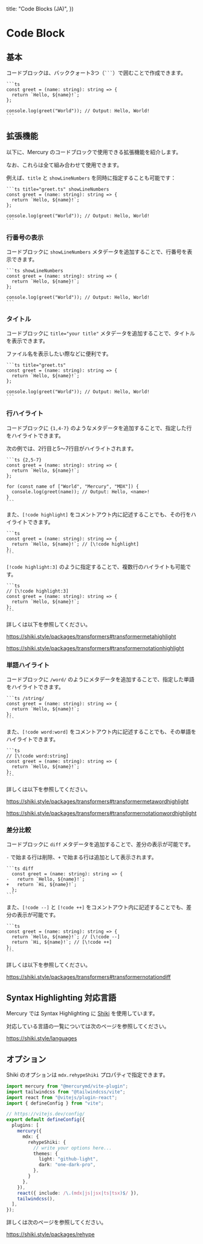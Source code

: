 
  title: "Code Blocks (JA)",
})

# Code Block

## 基本

コードブロックは、バッククォート3つ（```` ``` ````）で囲むことで作成できます。

````mdx
```ts
const greet = (name: string): string => {
  return `Hello, ${name}!`;
};

console.log(greet("World")); // Output: Hello, World!
```
````

## 拡張機能

以下に、Mercury のコードブロックで使用できる拡張機能を紹介します。

なお、これらは全て組み合わせて使用できます。

例えば、`title` と `showLineNumbers` を同時に指定することも可能です：

````mdx
```ts title="greet.ts" showLineNumbers
const greet = (name: string): string => {
  return `Hello, ${name}!`;
};

console.log(greet("World")); // Output: Hello, World!
```
````

### 行番号の表示

コードブロックに `showLineNumbers` メタデータを追加することで、行番号を表示できます。

````mdx
```ts showLineNumbers
const greet = (name: string): string => {
  return `Hello, ${name}!`;
};

console.log(greet("World")); // Output: Hello, World!
```
````

### タイトル

コードブロックに `title="your title"` メタデータを追加することで、タイトルを表示できます。

ファイル名を表示したい際などに便利です。

````mdx
```ts title="greet.ts"
const greet = (name: string): string => {
  return `Hello, ${name}!`;
};

console.log(greet("World")); // Output: Hello, World!
```
````

### 行ハイライト

コードブロックに `{1,4-7}` のようなメタデータを追加することで、指定した行をハイライトできます。

次の例では、2行目と5〜7行目がハイライトされます。

````mdx
```ts {2,5-7}
const greet = (name: string): string => {
  return `Hello, ${name}!`;
};

for (const name of ["World", "Mercury", "MDX"]) {
  console.log(greet(name)); // Output: Hello, <name>!
}
```
````

また、`[!code highlight]` をコメントアウト内に記述することでも、その行をハイライトできます。

````mdx
```ts
const greet = (name: string): string => {
  return `Hello, ${name}!`; // [\!code highlight]
};
```
````

`[!code highlight:3]` のように指定することで、複数行のハイライトも可能です。

````mdx
```ts
// [\!code highlight:3]
const greet = (name: string): string => {
  return `Hello, ${name}!`;
};
```
````

詳しくは以下を参照してください。

https://shiki.style/packages/transformers#transformermetahighlight

https://shiki.style/packages/transformers#transformernotationhighlight

### 単語ハイライト

コードブロックに `/word/` のようにメタデータを追加することで、指定した単語をハイライトできます。

````mdx
```ts /string/
const greet = (name: string): string => {
  return `Hello, ${name}!`;
};
```
````

また、`[!code word:word]` をコメントアウト内に記述することでも、その単語をハイライトできます。

````mdx
```ts
// [\!code word:string]
const greet = (name: string): string => {
  return `Hello, ${name}!`;
};
```
````

詳しくは以下を参照してください。

https://shiki.style/packages/transformers#transformermetawordhighlight

https://shiki.style/packages/transformers#transformernotationwordhighlight

### 差分比較

コードブロックに `diff` メタデータを追加することで、差分の表示が可能です。

`-` で始まる行は削除、`+` で始まる行は追加として表示されます。

````mdx
```ts diff
  const greet = (name: string): string => {
-   return `Hello, ${name}!`;
+   return `Hi, ${name}!`;
  };
```
````

また、`[!code --]` と `[!code ++]` をコメントアウト内に記述することでも、差分の表示が可能です。

````mdx
```ts
const greet = (name: string): string => {
  return `Hello, ${name}!`; // [\!code --]
  return `Hi, ${name}!`; // [\!code ++]
};
```
````

詳しくは以下を参照してください。

https://shiki.style/packages/transformers#transformernotationdiff

## Syntax Highlighting 対応言語

Mercury では Syntax Highlighting に [Shiki](https://shiki.style/) を使用しています。

対応している言語の一覧については次のページを参照してください。

https://shiki.style/languages

## オプション

Shiki のオプションは `mdx.rehypeShiki` プロパティで指定できます。

```ts title="vite.config.ts" {11-17}
import mercury from "@mercurymd/vite-plugin";
import tailwindcss from "@tailwindcss/vite";
import react from "@vitejs/plugin-react";
import { defineConfig } from "vite";

// https://vitejs.dev/config/
export default defineConfig({
  plugins: [
    mercury({
      mdx: {
        rehypeShiki: {
          // write your options here...
          themes: {
            light: "github-light",
            dark: "one-dark-pro",
          },
        }
      },
    }),
    react({ include: /\.(mdx|js|jsx|ts|tsx)$/ }),
    tailwindcss(),
  ],
});
```

詳しくは次のページを参照してください。

https://shiki.style/packages/rehype
